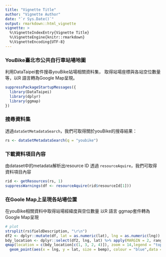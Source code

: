 ```yaml
---
title: "Vignette Title"
author: "Vignette Author"
date: "`r Sys.Date()`"
output: rmarkdown::html_vignette
vignette: >
  %\VignetteIndexEntry{Vignette Title}
  %\VignetteEngine{knitr::rmarkdown}
  %\VignetteEncoding{UTF-8}
---
```


### YouBike臺北市公共自行車站場地圖

利用DataTaipei套件搜尋youBike站場相關資料集，
取得站場座標與各站空位數量等，以R 語言轉為Google Map呈現。

```r
suppressPackageStartupMessages({
  library(DataTaipei)
  library(dplyr)
  library(ggmap)
})
```

### 搜尋資料集

透過`dataSetMetadataSearch`，我們可取得關於youBike的搜尋結果：
```r
rs <- dataSetMetadataSearch(q = "youbike")
```

### 下載資料項目內容

由dataset中的metadata解析出resource ID
透過 `resourceAquire`，我們可取得資料項目內容

```r
rid <- getResources(rs, 1)
suppressWarnings(df <- resourceAquire(rid$resourceId[1]))
```

### 在Goole Map上呈現各站場位置

在youBike相關資料中取得站場經緯度與空位數量
以R 語言 ggmap套件轉為Google Map呈現

```r
# plot
strsplit(rs$fieldDescription, "\r\n")
df2 <- dplyr::mutate(df, lat = as.numeric(lat), lng = as.numeric(lng))
bdy_location <- dplyr::select(df2, lng, lat) %>% apply(MARGIN = 2, range)
qmap(location = c(bdy_location[c(1, 3, 2, 4)]), zoom = 14,legend = "topleft") +
  geom_point(aes(x = lng, y = lat, size = bemp), colour = "blue",data = df2)
```
